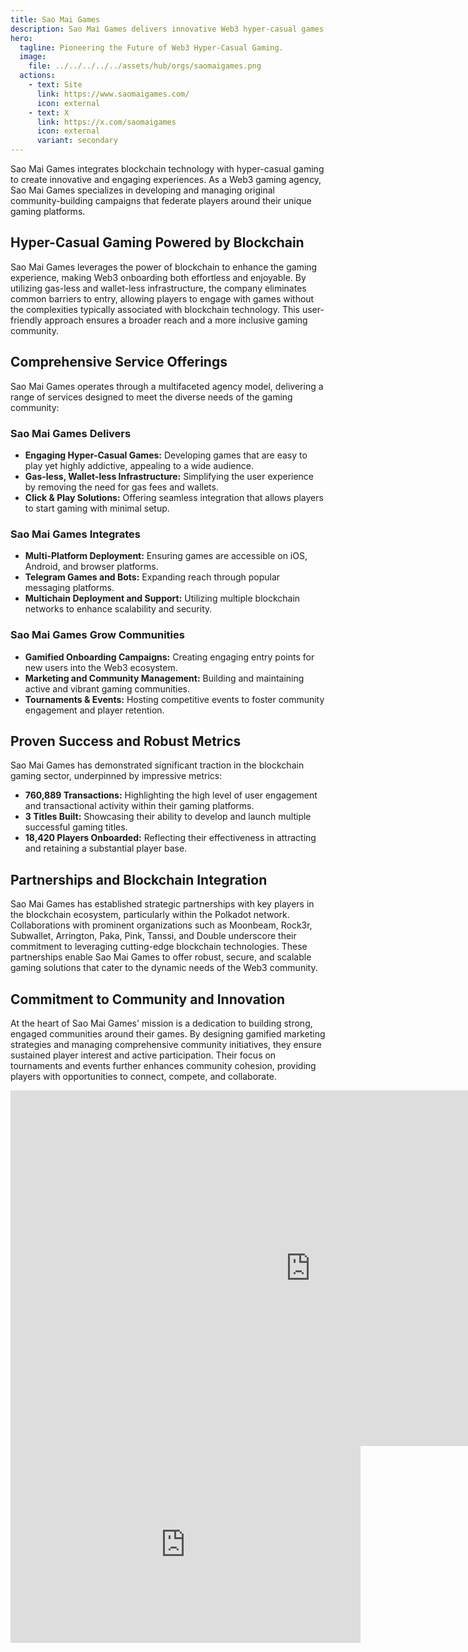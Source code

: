 ```yaml
---
title: Sao Mai Games
description: Sao Mai Games delivers innovative Web3 hyper-casual games with seamless blockchain integration and vibrant community building.
hero:
  tagline: Pioneering the Future of Web3 Hyper-Casual Gaming.
  image: 
    file: ../../../../../assets/hub/orgs/saomaigames.png
  actions:
    - text: Site
      link: https://www.saomaigames.com/
      icon: external
    - text: X
      link: https://x.com/saomaigames
      icon: external
      variant: secondary
---
```


Sao Mai Games integrates blockchain technology with hyper-casual gaming to create innovative and engaging experiences. As a Web3 gaming agency, Sao Mai Games specializes in developing and managing original community-building campaigns that federate players around their unique gaming platforms.

## Hyper-Casual Gaming Powered by Blockchain
Sao Mai Games leverages the power of blockchain to enhance the gaming experience, making Web3 onboarding both effortless and enjoyable. By utilizing gas-less and wallet-less infrastructure, the company eliminates common barriers to entry, allowing players to engage with games without the complexities typically associated with blockchain technology. This user-friendly approach ensures a broader reach and a more inclusive gaming community.

## Comprehensive Service Offerings
Sao Mai Games operates through a multifaceted agency model, delivering a range of services designed to meet the diverse needs of the gaming community:

### Sao Mai Games Delivers
  - **Engaging Hyper-Casual Games:** Developing games that are easy to play yet highly addictive, appealing to a wide audience.
  - **Gas-less, Wallet-less Infrastructure:** Simplifying the user experience by removing the need for gas fees and wallets.
  - **Click & Play Solutions:** Offering seamless integration that allows players to start gaming with minimal setup.

### Sao Mai Games Integrates
  - **Multi-Platform Deployment:** Ensuring games are accessible on iOS, Android, and browser platforms.
  - **Telegram Games and Bots:** Expanding reach through popular messaging platforms.
  - **Multichain Deployment and Support:** Utilizing multiple blockchain networks to enhance scalability and security.

### Sao Mai Games Grow Communities
  - **Gamified Onboarding Campaigns:** Creating engaging entry points for new users into the Web3 ecosystem.
  - **Marketing and Community Management:** Building and maintaining active and vibrant gaming communities.
  - **Tournaments & Events:** Hosting competitive events to foster community engagement and player retention.

## Proven Success and Robust Metrics
Sao Mai Games has demonstrated significant traction in the blockchain gaming sector, underpinned by impressive metrics:
- **760,889 Transactions:** Highlighting the high level of user engagement and transactional activity within their gaming platforms.
- **3 Titles Built:** Showcasing their ability to develop and launch multiple successful gaming titles.
- **18,420 Players Onboarded:** Reflecting their effectiveness in attracting and retaining a substantial player base.

## Partnerships and Blockchain Integration
Sao Mai Games has established strategic partnerships with key players in the blockchain ecosystem, particularly within the Polkadot network. Collaborations with prominent organizations such as Moonbeam, Rock3r, Subwallet, Arrington, Paka, Pink, Tanssi, and Double underscore their commitment to leveraging cutting-edge blockchain technologies. These partnerships enable Sao Mai Games to offer robust, secure, and scalable gaming solutions that cater to the dynamic needs of the Web3 community.

## Commitment to Community and Innovation
At the heart of Sao Mai Games' mission is a dedication to building strong, engaged communities around their games. By designing gamified marketing strategies and managing comprehensive community initiatives, they ensure sustained player interest and active participation. Their focus on tournaments and events further enhances community cohesion, providing players with opportunities to connect, compete, and collaborate.



<iframe src="https://docs.google.com/presentation/d/e/2PACX-1vTeYDdabTN8xuAUvD0N_ctvlyK_ZpZOHOqRNsDOdZorgiwxBA33oWVx_RPJ3IycaodabhXwTVjEJ5tl/embed?start=false&loop=false&delayms=3000" frameborder="0" width="960" height="569" allowfullscreen="true" mozallowfullscreen="true" webkitallowfullscreen="true"></iframe>

<iframe width="560" height="315" src="https://www.youtube.com/embed/igfbwb_aKMg?si=2-nh4gNTv72WKKMc" title="YouTube video player" frameborder="0" allow="accelerometer; autoplay; clipboard-write; encrypted-media; gyroscope; picture-in-picture; web-share" referrerpolicy="strict-origin-when-cross-origin" allowfullscreen></iframe>
